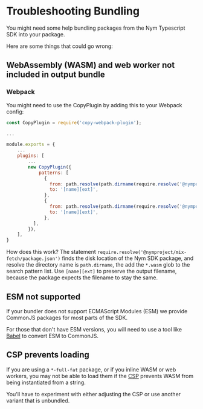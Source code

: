 # Troubleshooting Bundling

You might need some help bundling packages from the Nym Typescript SDK into your package.

Here are some things that could go wrong:

## WebAssembly (WASM) and web worker not included in output bundle

### Webpack

You might need to use the CopyPlugin by adding this to your Webpack config:

```js
const CopyPlugin = require('copy-webpack-plugin');

...

module.exports = {
    ...
    plugins: [
        ...
        new CopyPlugin({
            patterns: [
              {
                from: path.resolve(path.dirname(require.resolve('@nymproject/mix-fetch/package.json')), '*.wasm'),
                to: '[name][ext]',
              },
              {
                from: path.resolve(path.dirname(require.resolve('@nymproject/mix-fetch/package.json')), '*worker*.js'),
                to: '[name][ext]',
              },
          ],
        }),
    ],
}
```

How does this work? The statement `require.resolve('@nymproject/mix-fetch/package.json')` finds the disk location of
the Nym SDK package, and resolve the directory name is `path.dirname`, the add the `*.wasm` glob to the search pattern
list. Use `[name][ext]` to preserve the output filename, because the package expects the filename to stay the same.

## ESM not supported

If your bundler does not support ECMAScript Modules (ESM) we provide CommonJS packages for most parts of the SDK.

For those that don't have ESM versions, you will need to use a tool like [Babel](https://babeljs.io/) to convert
ESM to CommonJS.

## CSP prevents loading

If you are using a `*-full-fat` package, or if you inline WASM or web workers, you may not be able to load them if the
[CSP](https://developer.mozilla.org/en-US/docs/Web/HTTP/CSP) prevents WASM from being instantiated from a string.

You'll have to experiment with either adjusting the CSP or use another variant that is unbundled.
